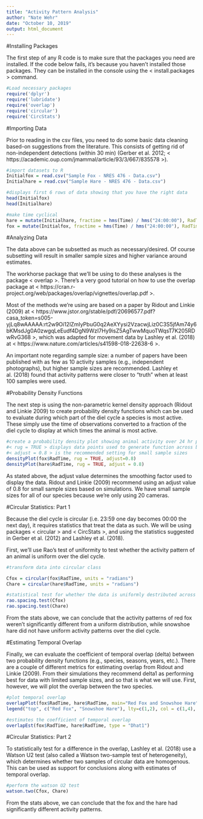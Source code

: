 ```yaml
---
title: "Activity Pattern Analysis"
author: "Nate Wehr"
date: "October 10, 2019"
output: html_document
---
```

#Installing Packages

The first step of any R code is to make sure that the packages you need are installed. If the code below fails, it's because you haven't installed those packages. They can be installed in the console using the < install.packages > command.
 
```r
#Load necessary packages
require('dplyr')
require('lubridate')
require('overlap')
require('circular')
require('CircStats')
```

#Importing Data

Prior to reading in the csv files, you need to do some basic data cleaning based-on suggestions from the literature. This consists of getting rid of non-independent detections (within 30 min) (Gerber et al. 2012; < https://academic.oup.com/jmammal/article/93/3/667/835578 >).

```r
#import datasets to R
Initialfox = read.csv("Sample Fox - NRES 476 - Data.csv")
Initialhare = read.csv("Sample Hare - NRES 476 - Data.csv") 

#displays first 6 rows of data showing that you have the right data
head(Initialfox) 
head(Initialhare)

#make time cyclical
hare = mutate(Initialhare, fractime = hms(Time) / hms("24:00:00"), RadTime = fractime*2*pi)
fox = mutate(Initialfox, fractime = hms(Time) / hms("24:00:00"), RadTime = fractime*2*pi)
```

#Analyzing Data

The data above can be subsetted as much as necessary/desired. Of course subsetting will result in smaller sample sizes and higher variance around estimates.

The workhorse package that we'll be using to do these analyses is the package < overlap >. There's a very good tutorial on how to use the overlap package at < https://cran.r-project.org/web/packages/overlap/vignettes/overlap.pdf >.

Most of the methods we're using are based on a paper by Ridout and Linkie (2009) at < https://www.jstor.org/stable/pdf/20696577.pdf?casa_token=s005-yjLq8wAAAAA:rt2w9Oi12lZmIyPbuG0q2AeXYysi2VzacwjLiz0C3S5jfAm74y6bKMsdJg0A0zwgqLeEudf4DgN9WzI7Hy9isZ5AgTwwMquoTWqsT7K205RDwRvG368 >, which was adapted for movement data by Lashley et al. (2018) at < https://www.nature.com/articles/s41598-018-22638-6 >.

An important note regarding sample size: a number of papers have been published with as few as 10 activity samples (e.g., independent photographs), but higher sample sizes are recommended. Lashley et al. (2018) found that activity patterns were closer to "truth" when at least 100 samples were used.

#Probability Density Functions

The next step is using the non-parametric kernel density approach (Ridout and Linkie 2009) to create probability density functions which can be used to evaluate during which part of the diel cycle a species is most active. These simply use the time of observations converted to a fraction of the diel cycle to display at which times the animal is most active.

```r
#create a probability density plot showing animal activity over 24 hr period
#< rug = TRUE > displays data points used to generate function across bottom of graph
#< adjust = 0.8 > is the recommended setting for small sample sizes
densityPlot(fox$RadTime, rug = TRUE, adjust=0.8)
densityPlot(hare$RadTime, rug = TRUE, adjust = 0.8)
```

As stated above, the adjust value determines the smoothing factor used to display the data. Ridout and Linkie (2009) recommend using an adjust value of 0.8 for small sample sizes based on simulations. We have small sample sizes for all of our species because we're only using 20 cameras.

#Circular Statistics: Part 1

Because the diel cycle is circular (i.e. 23:59 one day becomes 00:00 the next day), it requires statistics that treat the data as such. We will be using packages < circular > and  < CircStats >, and using the statistics suggested in Gerber et al. (2012) and Lashley et al. (2018).

First, we'll use Rao's test of uniformity to test whether the activity pattern of an animal is uniform over the diel cycle.

```r
#transform data into circular class

Cfox = circular(fox$RadTime, units = "radians")
Chare = circular(hare$RadTime, units = "radians") 

#statistical test for whether the data is uniformly destributed across time
rao.spacing.test(Cfox)
rao.spacing.test(Chare)
```

From the stats above, we can conclude that the activity patterns of red fox weren't significantly different from a uniform distribution, while snowshoe hare did not have uniform activity patterns over the diel cycle. 

#Estimating Temporal Overlap
 
Finally, we can evaluate the coefficient of temporal overlap (delta) between two probability density functions (e.g., species, seasons, years, etc.). There are a couple of different metrics for estimating overlap from Ridout and Linkie (2009). From their simulations they recommend delta1 as performing best for data with limited sample sizes, and so that is what we will use. First, however, we will plot the overlap between the two species.

```r
#plot temporal overlap
overlapPlot(fox$RadTime, hare$RadTime, main="Red Fox and Snowshoe Hare")
legend("top", c("Red Fox", "Snowshoe Hare"), lty=c(1,2), col = c(1,4), bty="n")

#estimates the coefficient of temporal overlap
overlapEst(fox$RadTime, hare$RadTime, type = "Dhat1") 
```

#Circular Statistics: Part 2

To statistically test for a difference in the overlap, Lashley et al. (2018) use a Watson U2 test (also called a Watson two-sample test of heterogeneity), which determines whether two samples of circular data are homogenous. This can be used as support for conclusions along with estimates of temporal overlap. 

```r
#perform the watson U2 test
watson.two(Cfox, Chare)
```

From the stats above, we can conclude that the fox and the hare had significantly different activity patterns.

